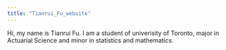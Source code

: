 ```yaml
---
title: "Tianrui_Fu_website"
---
```



Hi, my name is Tianrui Fu. I am a student of univerisity of Toronto, major in Actuarial Science and minor in statistics and mathematics.